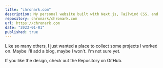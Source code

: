 ```yaml
---
title: "chronark.com"
description: My personal website built with Next.js, Tailwind CSS, and MDX.
repository: chronark/chronark.com
url: https://chronark.com
date: "2023-01-01"
published: true
---
```



Like so many others, I just wanted a place to collect some projects I worked on. Maybe I'll add a blog, maybe I won't. I'm not sure yet.

If you like the design, check out the Repository on GitHub.

